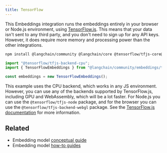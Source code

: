 ```yaml
---
title: TensorFlow
---
```


This Embeddings integration runs the embeddings entirely in your browser or Node.js environment, using [TensorFlow.js](https://www.tensorflow.org/js). This means that your data isn't sent to any third party, and you don't need to sign up for any API keys. However, it does require more memory and processing power than the other integrations.

```bash npm
npm install @langchain/community @langchain/core @tensorflow/tfjs-core@3.6.0 @tensorflow/tfjs-converter@3.6.0 @tensorflow-models/universal-sentence-encoder@1.3.3 @tensorflow/tfjs-backend-cpu
```
```typescript
import "@tensorflow/tfjs-backend-cpu";
import { TensorFlowEmbeddings } from "@langchain/community/embeddings/tensorflow";

const embeddings = new TensorFlowEmbeddings();
```

This example uses the CPU backend, which works in any JS environment. However, you can use any of the backends supported by TensorFlow.js, including GPU and WebAssembly, which will be a lot faster. For Node.js you can use the `@tensorflow/tfjs-node` package, and for the browser you can use the `@tensorflow/tfjs-backend-webgl` package. See the [TensorFlow.js documentation](https://www.tensorflow.org/js/guide/platform_environment) for more information.

## Related

- Embedding model [conceptual guide](/oss/concepts/embedding_models)
- Embedding model [how-to guides](/oss/how-to/#embedding-models)
